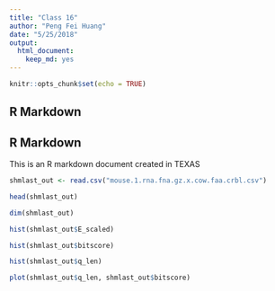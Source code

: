 ```yaml
---
title: "Class 16"
author: "Peng Fei Huang"
date: "5/25/2018"
output: 
  html_document: 
    keep_md: yes
---
```


```r
knitr::opts_chunk$set(echo = TRUE)
```

## R Markdown
## R Markdown

This is an R markdown document created in TEXAS 

```r
shmlast_out <- read.csv("mouse.1.rna.fna.gz.x.cow.faa.crbl.csv")
```

```r
head(shmlast_out)
```

```r
dim(shmlast_out)
```

```r
hist(shmlast_out$E_scaled)
```

```r
hist(shmlast_out$bitscore) 
```

```r
hist(shmlast_out$q_len)
```

```r
plot(shmlast_out$q_len, shmlast_out$bitscore)
```




